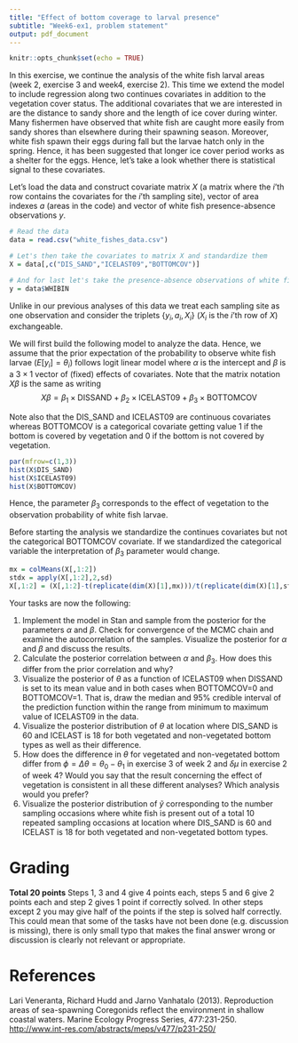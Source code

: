 ```yaml
---
title: "Effect of bottom coverage to larval presence"
subtitle: "Week6-ex1, problem statement"
output: pdf_document
---
```

```r
knitr::opts_chunk$set(echo = TRUE)
```


In this exercise, we continue the analysis of the white fish larval areas (week 2, exercise 3 and week4, exercise 2). This time we extend the model to include regression along two continues covariates in addition to the vegetation cover status. The additional covariates that we are interested in are the distance to sandy shore and the length of ice cover during winter. Many fishermen have observed that white fish are caught more easily from sandy shores than elsewhere during their spawning season. Moreover, white fish spawn their eggs during fall but the larvae hatch only in the spring. Hence, it has been suggested that longer ice cover period works as a shelter for the eggs. Hence, let's take a look whether there is statistical signal to these covariates. 

Let's load the data and construct covariate matrix $X$ (a matrix where the $i$'th row contains the covariates for the $i$'th sampling site), vector of area indexes $a$ (areas in the code) and vector of white fish presence-absence observations $y$.
```r
# Read the data
data = read.csv("white_fishes_data.csv")

# Let's then take the covariates to matrix X and standardize them
X = data[,c("DIS_SAND","ICELAST09","BOTTOMCOV")]

# And for last let's take the presence-absence observations of white fish larvae into Y
y = data$WHIBIN
```
Unlike in our previous analyses of this data we treat each sampling site as one observation and consider the triplets $\{y_i,a_i,X_i\}$ ($X_i$ is the $i$'th row of $X$) exchangeable.


We will first build the following model to analyze the data. 
\begin{align*}
y_{i} & \sim \text{Bernoulli}(\theta_{i})\\
\text{logit}(\theta_{i}) & = \alpha + X\beta \\
\alpha,\beta_1,\beta_2,\beta_3 &\sim N(0,10) \\
\end{align*}
Hence, we assume that the prior expectation of the probability to observe white fish larvae ($E[y_i]=\theta_i$) follows logit linear model where $\alpha$ is the intercept and $\beta$ is a $3\times 1$ vector of (fixed) effects of covariates. Note that the matrix notation $X\beta$ is the same as writing 
$$X\beta = \beta_1\times\text{DISSAND}+\beta_2\times\text{ICELAST09}+\beta_3\times \text{BOTTOMCOV}$$

Note also that the DIS_SAND and ICELAST09 are continuous covariates whereas BOTTOMCOV is a categorical covariate getting value 1 if the bottom is covered by vegetation and 0 if the bottom is not covered by vegetation. 
```r
par(mfrow=c(1,3))
hist(X$DIS_SAND)
hist(X$ICELAST09)
hist(X$BOTTOMCOV)
```
Hence, the parameter $\beta_3$ corresponds to the effect of vegetation to the observation probability of white fish larvae.
<!-- and, thus, $-\beta_3$ measures the same as quantity as $\Delta \mu$ in exercise 2 of week 4 and $\phi=\Delta \theta=\theta_0-\theta_1$ in exercise 3 of week 4. Now we have just accounted for other covariates in our analysis. -->

Before starting the analysis we standardize the continues covariates but not the categorical BOTTOMCOV covariate. If we standardized the categorical variable the interpretation of $\beta_3$ parameter would change.
```r
mx = colMeans(X[,1:2])
stdx = apply(X[,1:2],2,sd)
X[,1:2] = (X[,1:2]-t(replicate(dim(X)[1],mx)))/t(replicate(dim(X)[1],stdx))
```

Your tasks are now the following:

 1. Implement the model in Stan and sample from the posterior for the parameters $\alpha$ and $\beta$. Check for convergence of the MCMC chain and examine the autocorrelation of the samples. Visualize the posterior for $\alpha$ and $\beta$ and discuss the results.
 2. Calculate the posterior correlation between $\alpha$ and $\beta_3$. How does this differ from the prior correlation and why?
 3. Visualize the posterior of $\theta$ as a function of ICELAST09 when DISSAND is set to its mean value and in both cases when BOTTOMCOV=0 and BOTTOMCOV=1. That is, draw the median and 95% credible interval of the prediction function within the range from minimum to maximum value of ICELAST09 in the data.
 4. Visualize the posterior distribution of $\theta$ at location where DIS_SAND is 60 and ICELAST is 18 for both vegetated and non-vegetated bottom types as well as their difference. 
 5. How does the difference in $\theta$ for vegetated and non-vegetated bottom differ from $\phi=\Delta \theta=\theta_0-\theta_1$ in exercise 3 of week 2 and $\delta \mu$ in exercise 2 of week 4? Would you say that the result concerning the effect of vegetation is consistent in all these different analyses? Which analysis would you prefer?
 6. Visualize the posterior distribution of $\tilde{y}$ corresponding to the number sampling occasions where white fish is present out of a total 10 repeated sampling occasions at location where DIS_SAND is 60 and ICELAST is 18 for both vegetated and non-vegetated bottom types.
 
# Grading

**Total 20 points** Steps 1, 3 and 4 give 4 points each, steps 5 and 6 give 2 points each and step 2 gives 1 point if correctly solved. In other steps except 2 you may give half of the points if the step is solved half correctly. This could mean that some of the tasks have not been done (e.g. discussion is missing), there is only small typo that makes the final answer wrong or discussion is clearly not relevant or appropriate.


# References

Lari Veneranta, Richard Hudd and Jarno Vanhatalo (2013). Reproduction areas of sea-spawning Coregonids reflect the environment in shallow coastal waters. Marine Ecology Progress Series, 477:231-250. <http://www.int-res.com/abstracts/meps/v477/p231-250/>